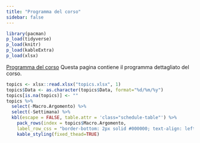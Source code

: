 ```yaml
---
title: "Programma del corso"
sidebar: false
---
```



```r
library(pacman)
p_load(tidyverse)
p_load(knitr)
p_load(kableExtra)
p_load(xlsx)
```

::: {.home}

[Programma del corso]() Questa pagina contiene il programma dettagliato del corso.



```r
topics <- xlsx::read.xlsx("topics.xlsx", 1)
topics$Data <- as.character(topics$Data, format="%d/%m/%y")
topics[is.na(topics)] <- ""
topics %>%
  select(-Macro.Argomento) %>%
  select(-Settimana) %>%
  kbl(escape = FALSE, table.attr = 'class="schedule-table"') %>%
    pack_rows(index = topics$Macro.Argomento,
    label_row_css = "border-bottom: 2px solid #000000; text-align: left;") %>%
    kable_styling(fixed_thead=TRUE)

```
:::
